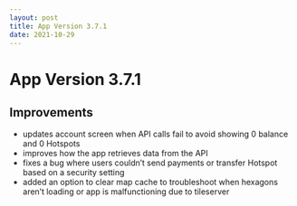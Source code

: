 ```yaml
---
layout: post
title: App Version 3.7.1
date: 2021-10-29
---
```


# App Version 3.7.1

## Improvements

- updates account screen when API calls fail to avoid showing 0 balance and 0 Hotspots
- improves how the app retrieves data from the API
- fixes a bug where users couldn’t send payments or transfer Hotspot based on a security setting
- added an option to clear map cache to troubleshoot when hexagons aren’t loading or app is
  malfunctioning due to tileserver
